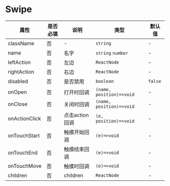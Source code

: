 # Swipe

| 属性 | 是否必填 | 说明 | 类型 | 默认值 |
| --- | --- | --- | --- | --- |
| className | 否 | - | `string` | - |
| name | 否 | 名字 | `string` `number` | - |
| leftAction | 否 | 左边 | `ReactNode` | - |
| rightAction | 否 | 右边 | `ReactNode` | - |
| disabled | 否 | 是否禁用 | `boolean` | `false` |
| onOpen | 否 | 打开时回调 | `(name, position)=>void` | - |
| onClose | 否 | 关闭时回调 | `(name, position)=>void` | - |
| onActionClick | 否 | 点击action回调 | `(e, position)=>void` | - |
| onTouchStart | 否 | 触摸开始回调 | `(e)=>void` | - |
| onTouchEnd | 否 | 触摸结束回调 | `(e)=>void` | - |
| onTouchMove | 否 | 触摸时回调 | `(e)=>void` | - |
| children | 否 | children | `ReactNode` | - |

